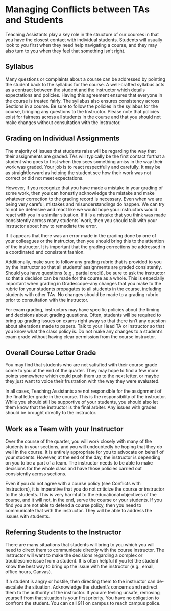 # Managing Conflicts between TAs and Students

Teaching Assistants play a key role in the structure of our courses in that you have the closest contact with individual students. Students will usually look to you first when they need help navigating a course, and they may also turn to you when they feel that something isn’t right.

## Syllabus

Many questions or complaints about a course can be addressed by pointing the student back to the syllabus for the course. A well-crafted syllabus acts as a contract between the student and the instructor which details expectations and policies. Having this agreement ensures that everyone in the course is treated fairly. The syllabus also ensures consistency across Sections in a course. Be sure to follow the policies in the syllabus for the course, bringing any questions to the Instructor. Please note that policies exist for fairness across all students in the course and that you should not make changes without consultation with the Instructor.

## Grading on Individual Assignments 

The majority of issues that students raise will be regarding the way that their assignments are graded. TAs will typically be the first contact forthat a student who goes to first when they sees something amiss in the way their work was graded. Your job is to react respectfully and carefully.
It may be as straightforward as helping the student see how their work was not correct or did not meet expectations. 

However, if you recognize that you have made a mistake in your grading of some work, then you can honestly acknowledge the mistake and make whatever correction to the grading record is necessary. Even when we are being very careful, mistakes and misunderstandings do happen. We can try to not be defensive and react like we would hope your instructors would react with you in a similar situation. If it is a mistake that you think was made consistently across many students’ work, then you should talk with your instructor about how to remediate the error.

If it appears that there was an error made in the grading done by one of your colleagues or the instructor, then you should bring this to the attention of the instructor. It is important that the grading corrections be addressed in a coordinated and consistent fashion. 

Additionally, make sure to follow any grading rubric that is provided to you by the instructor so that all students’ assignments are graded consistently. Should you have questions (e.g., partial credit), be sure to ask the instructor so that a decision can be made for the course as a whole. This is especially important when grading in Gradescope–any changes that you make to the rubric for your students propagates to all students in the course, including students with other TAs. No changes should be made to a grading rubric prior to consultation with the instructor. 

For exam grading, instructors may have specific policies about the timing and decisions about grading questions. Often, students will be required to bring up grading issues on exams right away so that there isn’t any question about alterations made to papers. Talk to your Head TA or instructor so that you know what the class policy  is. Do not make any changes to a student's exam grade without having clear permission from the course instructor.

## Overall Course Letter Grade

You may find that students who are not satisfied with their course grade come to you at the end of the quarter. They may hope to find a few more points somewhere which could push them up to the next letter, or maybe they just want to voice their frustration with the way they were evaluated.

In all cases, Teaching Assistants are not responsible for the assignment of the final letter grade in the course. This is the responsibility of the instructor. While you should still be supportive of your students, you should also let them know that the instructor is the final arbiter. Any issues with grades should be brought directly to the instructor.


## Work as a Team with your Instructor

Over the course of the quarter, you will work closely with many of the students in your sections, and you will undoubtedly be hoping that they do well in the course. It is entirely appropriate for you to advocate on behalf of your students. However, at the end of the day, the instructor is depending on you to be a part of a team. The instructor needs to be able to make decisions for the whole class and have those policies carried out consistently across sections. 

Even if you do not agree with a course policy (see Conflicts with Instructors), it is imperative that you do not criticize the course or instructor to the students. This is very harmful to the educational objectives of the course, and it will not, in the end, serve the course or your students. If you find you are not able to defend a course policy, then you need to communicate that with the instructor. They will be able to address the issues with students.

## Referring Students to the Instructor

There are many situations that students will bring to you which you will need to direct them to communicate directly with the course instructor. The instructor will want to make the decisions regarding a complex or troublesome issue from a student. It is often helpful if you let the student know the best way to bring up the issue with the instructor (e.g., email, office hours, Canvas).

If a student is angry or hostile, then directing them to the instructor can de-escalate the situation. Acknowledge the student’s concerns and redirect them to the authority of the instructor. If you are feeling unsafe, removing yourself from that situation is your first priority. You have no obligation to confront the student. You can call 911 on campus to reach campus police.

